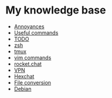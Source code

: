 = My knowledge base =
* [[Annoyances]]
* [[Useful commands]]
* [[TODO]]
* [[zsh]]
* [[tmux]]
* [[vim commands]]
* [[rocket.chat]]
* [[VPN]]
* [[Hexchat]]
* [[File conversion]]
* [[Debian]]
